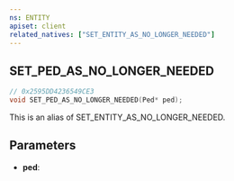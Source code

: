 ```yaml
---
ns: ENTITY
apiset: client
related_natives: ["SET_ENTITY_AS_NO_LONGER_NEEDED"]
---
```

## SET_PED_AS_NO_LONGER_NEEDED

```c
// 0x2595DD4236549CE3
void SET_PED_AS_NO_LONGER_NEEDED(Ped* ped);
```

This is an alias of SET_ENTITY_AS_NO_LONGER_NEEDED.

## Parameters
* **ped**: